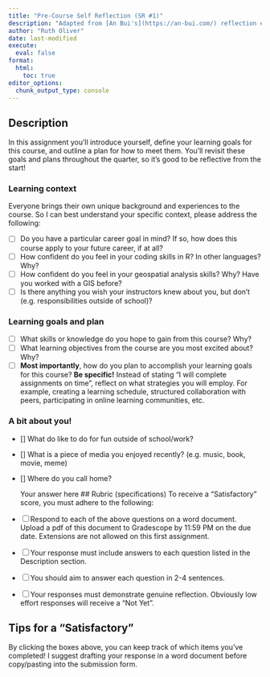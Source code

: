 ```yaml
---
title: "Pre-Course Self Reflection (SR #1)"
description: "Adapted from [An Bui's](https://an-bui.com/) reflection exercises in ENVS 193DS and Sam Csik's in [EDS 240](https://samanthacsik.github.io/EDS-240-data-viz/)"
author: "Ruth Oliver"
date: last-modified
execute: 
  eval: false
format:
  html:
    toc: true
editor_options: 
  chunk_output_type: console
---
```


## Description

In this assignment you'll introduce yourself, define your learning goals for this course, and outline a plan for how to meet them. You'll revisit these goals and plans throughout the quarter, so it's good to be reflective from the start!

### Learning context
Everyone brings their own unique background and experiences to the course. So I can best understand your specific context, please address the following:

- [ ] Do you have a particular career goal in mind? If so, how does this course apply to your future career, if at all?
- [ ] How confident do you feel in your coding skills in R? In other languages? Why?
- [ ] How confident do you feel in your geospatial analysis skills? Why? Have you worked with a GIS before?
- [ ] Is there anything you wish your instructors knew about you, but don't (e.g. responsibilities outside of school)?

### Learning goals and plan

- [ ] What skills or knowledge do you hope to gain from this course? Why?
- [ ] What learning objectives from the course are you most excited about? Why?
- [ ] **Most importantly**, how do you plan to accomplish your learning goals for this course? **Be specific!** Instead of stating "I will complete assignments on time", reflect on what strategies you will employ. For example, creating a learning schedule, structured collaboration with peers, participating in online learning communities, etc.

### A bit about you!
- [] What do like to do for fun outside of school/work? 
- [] What is a piece of media you enjoyed recently? (e.g. music, book, movie, meme)
- [] Where do you call home? 
        
    Your answer here
## Rubric (specifications)
To receive a "Satisfactory" score, you must adhere to the following:

- [ ] Respond to each of the above questions on a word document. Upload a pdf of this document to Gradescope by 11:59 PM on the due date. Extensions are not allowed on this first assignment.
- [ ] Your response must include answers to each question listed in the Description section.
- [ ] You should aim to answer each question in 2-4 sentences.
- [ ] Your responses must demonstrate genuine reflection. Obviously low effort responses will receive a "Not Yet". 

:::{.callout-tip icon=true}
## Tips for a "Satisfactory"

By clicking the boxes above, you can keep track of which items you've completed! I suggest drafting your response in a word document before copy/pasting into the submission form.

:::